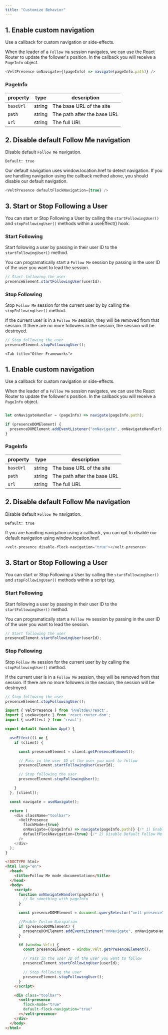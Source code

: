 ```yaml
---
title: "Customize Behavior"
---
```



<Tabs>
  <Tab title="React / Next.js">

## 1. Enable custom navigation
Use a callback for custom navigation or side-effects.

When the leader of a `Follow Me` session navigates, we can use the React Router to update the follower's position. In the callback you will receive a `PageInfo` object.

```js
<VeltPresence onNavigate={(pageInfo) => navigate(pageInfo.path)} />
```

### PageInfo

| property | type | description|
|---|---|---|
| `baseUrl` | string | The base URL of the site |
| `path` | string | The path after the base URL |
| `url` | string | The full URL |

## 2. Disable default Follow Me navigation
Disable default `Follow Me` navigation.

`Default: true`

Our default navigation uses window.location.href to detect navigation. If you are handling navigation using the callback method above, you should disable our default navigation.

```js
<VeltPresence defaultFlockNavigation={true} />
```
## 3. Start or Stop Following a User
You can start or Stop Following a User by calling the `startFollowingUser()` and `stopFollowingUser()` methods within a useEffect() hook.

### Start Following

Start following a user by passing in their user ID to the `startFollowingUser()` method.

You can programatically start a `Follow Me` session by passing in the user ID of the user you want to lead the session.

```js
// Start following the user
presenceElement.startFollowingUser(userId);
```


### Stop Following 

Stop `Follow Me` session for the current user by by calling the `stopFollowingUser()` method.

If the current user is in a `Follow Me` session, they will be removed from that session. If there are no more followers in the session, the session will be destroyed.

```js
// Stop following the user
presenceElement.stopFollowingUser();
```





  </Tab>
  
    <Tab title="Other Frameworks">


## 1. Enable custom navigation
Use a callback for custom navigation or side-effects.

When the leader of a `Follow Me` session navigates, we can use the React Router to update the follower's position. In the callback you will receive a `PageInfo` object.

```js

let onNavigateHandler = (pageInfo) => navigate(pageInfo.path);

if (presenceDOMElement) {
  presenceDOMElement.addEventListener("onNavigate", onNavigateHandler);
}
```

### PageInfo

| property | type | description|
|---|---|---|
| `baseUrl` | string | The base URL of the site |
| `path` | string | The path after the base URL |
| `url` | string | The full URL |

## 2. Disable default Follow Me navigation
Disable default `Follow Me` navigation.

`Default: true`

If you are handling navigation using a callback, you can opt to disable our default navigation using window.location.href.

```js
<velt-presence disable-flock-navigation="true"></velt-presence>
```
## 3. Start or Stop Following a User
You can start or Stop Following a User by calling the `startFollowingUser()` and `stopFollowingUser()` methods within a script tag.


### Start Following

Start following a user by passing in their user ID to the `startFollowingUser()` method.

You can programatically start a `Follow Me` session by passing in the user ID of the user you want to lead the session.

```js
// Start following the user
presenceElement.startFollowingUser(userId);
```

### Stop Following 

Stop `Follow Me` session for the current user by by calling the `stopFollowingUser()` method.

If the current user is in a `Follow Me` session, they will be removed from that session. If there are no more followers in the session, the session will be destroyed.

```js
// Stop following the user
presenceElement.stopFollowingUser();
```




  </Tab>
</Tabs>

<RequestExample>

```js React
import { VeltPresence } from '@veltdev/react';
import { useNavigate } from 'react-router-dom';
import { useEffect } from 'react';

export default function App() {

  useEffect(() => {
    if (client) {

      const presenceElement = client.getPresenceElement();

      // Pass in the user ID of the user you want to follow
      presenceElement.startFollowingUser(userId);

      // Stop following the user
      presenceElement.stopFollowingUser();

    }
  }, [client]);

  const navigate = useNavigate();

  return (
    <div className="toolbar">
      <VeltPresence
        flockMode={true} 
        onNavigate={(pageInfo) => navigate(pageInfo.path)} {/* 1) Enable Custom Navigation */}
        defaultFlockNavigation={true} {/* 2) Disable Default Follow Me Navigation */}
      />
    </div>
  );
}
```


```html HTML
<!DOCTYPE html>
<html lang="en">
  <head>
    <title>Follow Me mode documentation</title>
  </head>
  <body>
    <script>
      function onNavigateHandler(pageInfo) {
        // Do something with pageInfo
      }

      const presenceDOMElement = document.querySelector("velt-presence");

      //Enable Custom Navigation
      if (presenceDOMElement) {
        presenceDOMElement.addEventListener("onNavigate", onNavigateHandler);
      }

      if (window.Velt) {
        const presenceElement = window.Velt.getPresenceElement();

        // Pass in the user ID of the user you want to follow
        presenceElement.startFollowingUser(userId);

        // Stop following the user
        presenceElement.stopFollowingUser();
      }
    </script>

    <div class="toolbar">
      <velt-presence
        flock-mode="true"
        default-flock-navigation="true"
      ></velt-presence>
    </div>
  </body>
</html>
```

</RequestExample>
